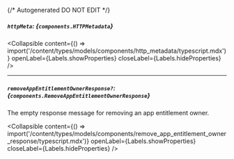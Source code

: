 {/* Autogenerated DO NOT EDIT  */}

##### `httpMeta`: *{`components.HTTPMetadata`}*

<Collapsible content={() => import('/content/types/models/components/http_metadata/typescript.mdx')} openLabel={Labels.showProperties} closeLabel={Labels.hideProperties} />


---
##### `removeAppEntitlementOwnerResponse?`: *{`components.RemoveAppEntitlementOwnerResponse`}*
The empty response message for removing an app entitlement owner.

<Collapsible content={() => import('/content/types/models/components/remove_app_entitlement_owner_response/typescript.mdx')} openLabel={Labels.showProperties} closeLabel={Labels.hideProperties} />



